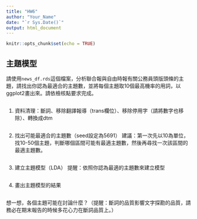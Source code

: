 ```yaml
---
title: "HW6"
author: "Your_Name"
date: "`r Sys.Date()`"
output: html_document
---
```


```r
knitr::opts_chunk$set(echo = TRUE)
```

## 主題模型

請使用`news_df.rds`這個檔案，分析聯合報與自由時報有關公務員頭版頭條的主題，請找出你認為最適合的主題數，並將每個主題取10個最高機率的用詞，以ggplot2畫出來。請依檢核點要求完成。

```r

```

1. 資料清理：斷詞、移除翻譯報導（trans欄位）、移除停用字（請將數字也移除）、轉換成dtm

```r

```

2. 找出可能最適合的主題數（seed設定為5691）
建議：第一次先以10為單位，找10-50個主題，判斷哪個區間可能有最適主題數，然後再尋找一次該區間的最適主題數。

```r

```

3. 建立主題模型（LDA）
提醒：依照你認為最適的主題數來建立模型

```r

```

4. 畫出主題模型的結果

```r

```

想一想，各個主題可能在討論什麼？（提醒：斷詞的品質影響文字探勘的品質，請務必在期末報告的時候多花心力在斷詞品質上。）

